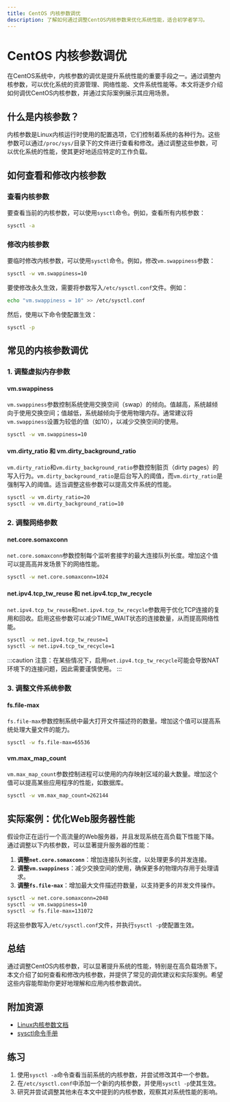 ```yaml
---
title: CentOS 内核参数调优
description: 了解如何通过调整CentOS内核参数来优化系统性能，适合初学者学习。
---
```


# CentOS 内核参数调优

在CentOS系统中，内核参数的调优是提升系统性能的重要手段之一。通过调整内核参数，可以优化系统的资源管理、网络性能、文件系统性能等。本文将逐步介绍如何调优CentOS内核参数，并通过实际案例展示其应用场景。

## 什么是内核参数？

内核参数是Linux内核运行时使用的配置选项，它们控制着系统的各种行为。这些参数可以通过`/proc/sys/`目录下的文件进行查看和修改。通过调整这些参数，可以优化系统的性能，使其更好地适应特定的工作负载。

## 如何查看和修改内核参数

### 查看内核参数

要查看当前的内核参数，可以使用`sysctl`命令。例如，查看所有内核参数：

```bash
sysctl -a
```

### 修改内核参数

要临时修改内核参数，可以使用`sysctl`命令。例如，修改`vm.swappiness`参数：

```bash
sysctl -w vm.swappiness=10
```

要使修改永久生效，需要将参数写入`/etc/sysctl.conf`文件。例如：

```bash
echo "vm.swappiness = 10" >> /etc/sysctl.conf
```

然后，使用以下命令使配置生效：

```bash
sysctl -p
```

## 常见的内核参数调优

### 1. 调整虚拟内存参数

#### vm.swappiness

`vm.swappiness`参数控制系统使用交换空间（swap）的倾向。值越高，系统越倾向于使用交换空间；值越低，系统越倾向于使用物理内存。通常建议将`vm.swappiness`设置为较低的值（如10），以减少交换空间的使用。

```bash
sysctl -w vm.swappiness=10
```

#### vm.dirty_ratio 和 vm.dirty_background_ratio

`vm.dirty_ratio`和`vm.dirty_background_ratio`参数控制脏页（dirty pages）的写入行为。`vm.dirty_background_ratio`是后台写入的阈值，而`vm.dirty_ratio`是强制写入的阈值。适当调整这些参数可以提高文件系统的性能。

```bash
sysctl -w vm.dirty_ratio=20
sysctl -w vm.dirty_background_ratio=10
```

### 2. 调整网络参数

#### net.core.somaxconn

`net.core.somaxconn`参数控制每个监听套接字的最大连接队列长度。增加这个值可以提高高并发场景下的网络性能。

```bash
sysctl -w net.core.somaxconn=1024
```

#### net.ipv4.tcp_tw_reuse 和 net.ipv4.tcp_tw_recycle

`net.ipv4.tcp_tw_reuse`和`net.ipv4.tcp_tw_recycle`参数用于优化TCP连接的复用和回收。启用这些参数可以减少TIME_WAIT状态的连接数量，从而提高网络性能。

```bash
sysctl -w net.ipv4.tcp_tw_reuse=1
sysctl -w net.ipv4.tcp_tw_recycle=1
```

:::caution
注意：在某些情况下，启用`net.ipv4.tcp_tw_recycle`可能会导致NAT环境下的连接问题，因此需要谨慎使用。
:::

### 3. 调整文件系统参数

#### fs.file-max

`fs.file-max`参数控制系统中最大打开文件描述符的数量。增加这个值可以提高系统处理大量文件的能力。

```bash
sysctl -w fs.file-max=65536
```

#### vm.max_map_count

`vm.max_map_count`参数控制进程可以使用的内存映射区域的最大数量。增加这个值可以提高某些应用程序的性能，如数据库。

```bash
sysctl -w vm.max_map_count=262144
```

## 实际案例：优化Web服务器性能

假设你正在运行一个高流量的Web服务器，并且发现系统在高负载下性能下降。通过调整以下内核参数，可以显著提升服务器的性能：

1. **调整`net.core.somaxconn`**：增加连接队列长度，以处理更多的并发连接。
2. **调整`vm.swappiness`**：减少交换空间的使用，确保更多的物理内存用于处理请求。
3. **调整`fs.file-max`**：增加最大文件描述符数量，以支持更多的并发文件操作。

```bash
sysctl -w net.core.somaxconn=2048
sysctl -w vm.swappiness=10
sysctl -w fs.file-max=131072
```

将这些参数写入`/etc/sysctl.conf`文件，并执行`sysctl -p`使配置生效。

## 总结

通过调整CentOS内核参数，可以显著提升系统的性能，特别是在高负载场景下。本文介绍了如何查看和修改内核参数，并提供了常见的调优建议和实际案例。希望这些内容能帮助你更好地理解和应用内核参数调优。

## 附加资源

- [Linux内核参数文档](https://www.kernel.org/doc/Documentation/sysctl/)
- [sysctl命令手册](https://man7.org/linux/man-pages/man8/sysctl.8.html)

## 练习

1. 使用`sysctl -a`命令查看当前系统的内核参数，并尝试修改其中一个参数。
2. 在`/etc/sysctl.conf`中添加一个新的内核参数，并使用`sysctl -p`使其生效。
3. 研究并尝试调整其他未在本文中提到的内核参数，观察其对系统性能的影响。
